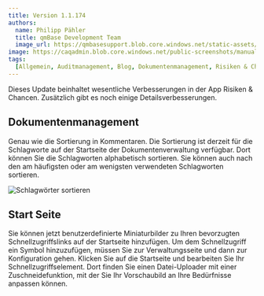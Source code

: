 ---
title: Version 1.1.174
authors:
  name: Philipp Pähler
  title: qmBase Development Team
  image_url: https://qmbasesupport.blob.core.windows.net/static-assets/img/persons/paehler_round.png
image: https://caqadmin.blob.core.windows.net/public-screenshots/manual-screenshots/Screenshot2022-06-29_connectionModal.png
tags:
  [Allgemein, Auditmanagement, Blog, Dokumentenmanagement, Risiken & Chancen]
---

Dieses Update beinhaltet wesentliche Verbesserungen in der App Risiken & Chancen.
Zusätzlich gibt es noch einige Detailsverbesserungen.

<!--truncate-->

## Dokumentenmanagement

Genau wie die Sortierung in Kommentaren. Die Sortierung ist derzeit für die Schlagworte auf der Startseite der Dokumentenverwaltung verfügbar.
Dort können Sie die Schlagworten alphabetisch sortieren.
Sie können auch nach den am häufigsten oder am wenigsten verwendeten Schlagworten sortieren.

![Schlagwörter sortieren](https://caqadmin.blob.core.windows.net/public-screenshots/manual-screenshots/SortingTagsInDocumentManagement.png)

## Start Seite

Sie können jetzt benutzerdefinierte Miniaturbilder zu Ihren bevorzugten Schnellzugriffslinks auf der Startseite hinzufügen.
Um dem Schnellzugriff ein Symbol hinzuzufügen, müssen Sie zur Verwaltungsseite und dann zur Konfiguration gehen.
Klicken Sie auf die Startseite und bearbeiten Sie Ihr Schnellzugriffselement.
Dort finden Sie einen Datei-Uploader mit einer Zuschneidefunktion, mit der Sie Ihr Vorschaubild an Ihre Bedürfnisse anpassen können.
